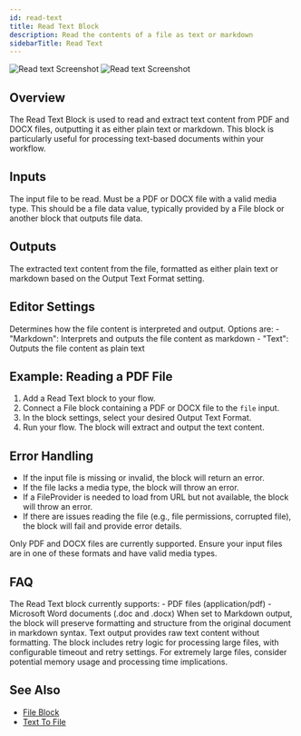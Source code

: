 ```yaml
---
id: read-text
title: Read Text Block
description: Read the contents of a file as text or markdown
sidebarTitle: Read Text
---
```


<Frame className="block dark:hidden">
  <img src="/block-reference/assets/read_text_light.png" alt="Read text Screenshot" />
</Frame>
<Frame className="hidden dark:block">
  <img src="/block-reference/assets/read_text_dark.png" alt="Read text Screenshot" />
</Frame>

## Overview
The Read Text Block is used to read and extract text content from PDF and DOCX files, outputting it as either plain text or markdown. This block is particularly useful for processing text-based documents within your workflow.

## Inputs

<ParamField path="file" type="file" required>
  The input file to be read. Must be a PDF or DOCX file with a valid media type. This should be a file data value, typically provided by a File block or another block that outputs file data.
</ParamField>

## Outputs

<ResponseField name="output" type="string">
  The extracted text content from the file, formatted as either plain text or markdown based on the Output Text Format setting.
</ResponseField>

## Editor Settings

<ParamField path="Output Text Format" type="string" default="markdown">
  Determines how the file content is interpreted and output. Options are:
  - "Markdown": Interprets and outputs the file content as markdown
  - "Text": Outputs the file content as plain text
</ParamField>

## Example: Reading a PDF File

1. Add a Read Text block to your flow.
2. Connect a File block containing a PDF or DOCX file to the `file` input.
3. In the block settings, select your desired Output Text Format.
4. Run your flow. The block will extract and output the text content.

## Error Handling

- If the input file is missing or invalid, the block will return an error.
- If the file lacks a media type, the block will throw an error.
- If a FileProvider is needed to load from URL but not available, the block will throw an error.
- If there are issues reading the file (e.g., file permissions, corrupted file), the block will fail and provide error details.

<Warning>
  Only PDF and DOCX files are currently supported. Ensure your input files are in one of these formats and have valid media types.
</Warning>

## FAQ

<AccordionGroup>
  <Accordion title="What file types are supported?">
    The Read Text block currently supports:
    - PDF files (application/pdf)
    - Microsoft Word documents (.doc and .docx)
  </Accordion>

  <Accordion title="How does the Markdown output differ from Text?">
    When set to Markdown output, the block will preserve formatting and structure from the original document in markdown syntax. Text output provides raw text content without formatting.
  </Accordion>

  <Accordion title="How does the block handle large files?">
    The block includes retry logic for processing large files, with configurable timeout and retry settings. For extremely large files, consider potential memory usage and processing time implications.
  </Accordion>
</AccordionGroup>

## See Also

- [File Block](/block-reference/data/file)
- [Text To File](/block-reference/draft/text-to-file)
